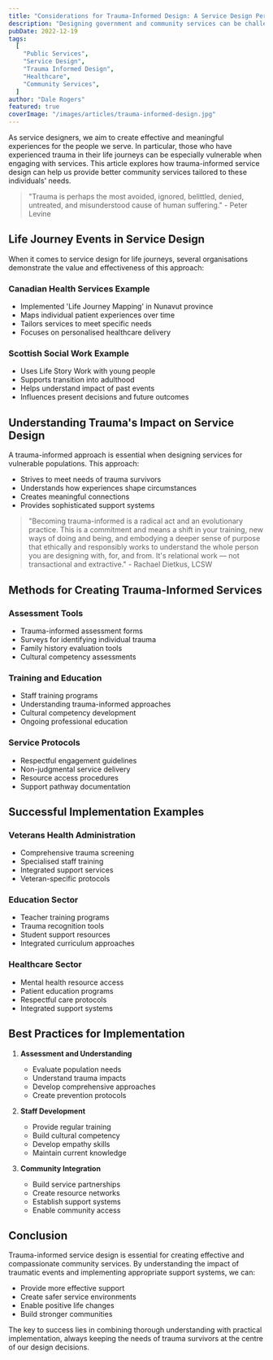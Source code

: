 ```yaml
---
title: "Considerations for Trauma-Informed Design: A Service Design Perspective"
description: "Designing government and community services can be challenging. The people we are designing for and with often need wider consideration and deeper empathy to ensure effective and meaningful experiences."
pubDate: 2022-12-19
tags:
  [
    "Public Services",
    "Service Design",
    "Trauma Informed Design",
    "Healthcare",
    "Community Services",
  ]
author: "Dale Rogers"
featured: true
coverImage: "/images/articles/trauma-informed-design.jpg"
---
```


As service designers, we aim to create effective and meaningful experiences for the people we serve. In particular, those who have experienced trauma in their life journeys can be especially vulnerable when engaging with services. This article explores how trauma-informed service design can help us provide better community services tailored to these individuals' needs.

> "Trauma is perhaps the most avoided, ignored, belittled, denied, untreated, and misunderstood cause of human suffering." - Peter Levine

## Life Journey Events in Service Design

When it comes to service design for life journeys, several organisations demonstrate the value and effectiveness of this approach:

### Canadian Health Services Example

- Implemented 'Life Journey Mapping' in Nunavut province
- Maps individual patient experiences over time
- Tailors services to meet specific needs
- Focuses on personalised healthcare delivery

### Scottish Social Work Example

- Uses Life Story Work with young people
- Supports transition into adulthood
- Helps understand impact of past events
- Influences present decisions and future outcomes

## Understanding Trauma's Impact on Service Design

A trauma-informed approach is essential when designing services for vulnerable populations. This approach:

- Strives to meet needs of trauma survivors
- Understands how experiences shape circumstances
- Creates meaningful connections
- Provides sophisticated support systems

> "Becoming trauma-informed is a radical act and an evolutionary practice. This is a commitment and means a shift in your training, new ways of doing and being, and embodying a deeper sense of purpose that ethically and responsibly works to understand the whole person you are designing with, for, and from. It's relational work — not transactional and extractive." - Rachael Dietkus, LCSW

## Methods for Creating Trauma-Informed Services

### Assessment Tools

- Trauma-informed assessment forms
- Surveys for identifying individual trauma
- Family history evaluation tools
- Cultural competency assessments

### Training and Education

- Staff training programs
- Understanding trauma-informed approaches
- Cultural competency development
- Ongoing professional education

### Service Protocols

- Respectful engagement guidelines
- Non-judgmental service delivery
- Resource access procedures
- Support pathway documentation

## Successful Implementation Examples

### Veterans Health Administration

- Comprehensive trauma screening
- Specialised staff training
- Integrated support services
- Veteran-specific protocols

### Education Sector

- Teacher training programs
- Trauma recognition tools
- Student support resources
- Integrated curriculum approaches

### Healthcare Sector

- Mental health resource access
- Patient education programs
- Respectful care protocols
- Integrated support systems

## Best Practices for Implementation

1. **Assessment and Understanding**

   - Evaluate population needs
   - Understand trauma impacts
   - Develop comprehensive approaches
   - Create prevention protocols

2. **Staff Development**

   - Provide regular training
   - Build cultural competency
   - Develop empathy skills
   - Maintain current knowledge

3. **Community Integration**
   - Build service partnerships
   - Create resource networks
   - Establish support systems
   - Enable community access

## Conclusion

Trauma-informed service design is essential for creating effective and compassionate community services. By understanding the impact of traumatic events and implementing appropriate support systems, we can:

- Provide more effective support
- Create safer service environments
- Enable positive life changes
- Build stronger communities

The key to success lies in combining thorough understanding with practical implementation, always keeping the needs of trauma survivors at the centre of our design decisions.
